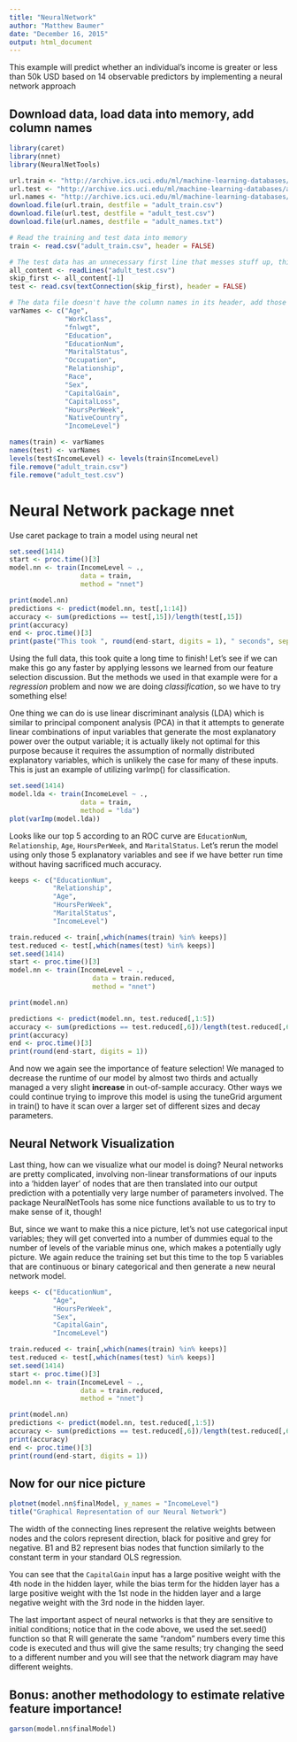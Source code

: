 ```yaml
---
title: "NeuralNetwork"
author: "Matthew Baumer"
date: "December 16, 2015"
output: html_document
---
```


This example will predict whether an individual's income is greater or less than 50k USD based on 14 observable predictors by implementing a neural network approach

## Download data, load data into memory, add column names
```r
library(caret)
library(nnet)
library(NeuralNetTools)

url.train <- "http://archive.ics.uci.edu/ml/machine-learning-databases/adult/adult.data"
url.test <- "http://archive.ics.uci.edu/ml/machine-learning-databases/adult/adult.test"
url.names <- "http://archive.ics.uci.edu/ml/machine-learning-databases/adult/adult.names"
download.file(url.train, destfile = "adult_train.csv")
download.file(url.test, destfile = "adult_test.csv")
download.file(url.names, destfile = "adult_names.txt")

# Read the training and test data into memory
train <- read.csv("adult_train.csv", header = FALSE)

# The test data has an unnecessary first line that messes stuff up, this fixes that problem
all_content <- readLines("adult_test.csv")
skip_first <- all_content[-1]
test <- read.csv(textConnection(skip_first), header = FALSE)

# The data file doesn't have the column names in its header, add those in manually...
varNames <- c("Age", 
              "WorkClass",
              "fnlwgt",
              "Education",
              "EducationNum",
              "MaritalStatus",
              "Occupation",
              "Relationship",
              "Race",
              "Sex",
              "CapitalGain",
              "CapitalLoss",
              "HoursPerWeek",
              "NativeCountry",
              "IncomeLevel")

names(train) <- varNames
names(test) <- varNames
levels(test$IncomeLevel) <- levels(train$IncomeLevel)
file.remove("adult_train.csv")
file.remove("adult_test.csv")
```
# Neural Network package nnet

Use caret package to train a model using neural net
```r
set.seed(1414)
start <- proc.time()[3]
model.nn <- train(IncomeLevel ~ .,
                  data = train,
                  method = "nnet")
```
```r
print(model.nn)
predictions <- predict(model.nn, test[,1:14])
accuracy <- sum(predictions == test[,15])/length(test[,15])
print(accuracy)
end <- proc.time()[3]
print(paste("This took ", round(end-start, digits = 1), " seconds", sep = ""))
```

Using the full data, this took quite a long time to finish! Let's see if we can make this go any faster by applying lessons we learned from our feature selection discussion. But the methods we used in that example were for a *regression* problem and now we are doing *classification*, so we have to try something else! 

One thing we can do is use linear discriminant analysis (LDA) which is similar to principal component analysis (PCA) in that it attempts to generate linear combinations of input variables that generate the most explanatory power over the output variable; it is actually likely not optimal for this purpose because it requires the assumption of normally distributed explanatory variables, which is unlikely the case for many of these inputs. This is just an example of utilizing varImp() for classification.

```r
set.seed(1414)
model.lda <- train(IncomeLevel ~ .,
                  data = train,
                  method = "lda")
plot(varImp(model.lda))
```

Looks like our top 5 according to an ROC curve are `EducationNum`, `Relationship`, `Age`, `HoursPerWeek`, and `MaritalStatus`. Let's rerun the model using only those 5 explanatory variables and see if we have better run time without having sacrificed much accuracy.

```r
keeps <- c("EducationNum",
           "Relationship",
           "Age",
           "HoursPerWeek",
           "MaritalStatus",
           "IncomeLevel")

train.reduced <- train[,which(names(train) %in% keeps)]
test.reduced <- test[,which(names(test) %in% keeps)]
set.seed(1414)
start <- proc.time()[3]
model.nn <- train(IncomeLevel ~ .,
                     data = train.reduced,
                     method = "nnet")
```
```r
print(model.nn)

predictions <- predict(model.nn, test.reduced[,1:5])
accuracy <- sum(predictions == test.reduced[,6])/length(test.reduced[,6])
print(accuracy)
end <- proc.time()[3]
print(round(end-start, digits = 1))
```

And now we again see the importance of feature selection! We managed to decrease the runtime of our model by almost two thirds and actually managed a very slight **increase** in out-of-sample accuracy. Other ways we could continue trying to improve this model is using the tuneGrid argument in train() to have it scan over a larger set of different sizes and decay parameters.

## Neural Network Visualization

Last thing, how can we visualize what our model is doing? Neural networks are pretty complicated, involving non-linear transformations of our inputs into a 'hidden layer' of nodes that are then translated into our output prediction with a potentially very large number of parameters involved. The package NeuralNetTools has some nice functions available to us to try to make sense of it, though!

But, since we want to make this a nice picture, let's not use categorical input variables; they will get converted into a number of dummies equal to the number of levels of the variable minus one, which makes a potentially ugly picture. We again reduce the training set but this time to the top 5 variables that are continuous or binary categorical and then generate a new neural network model.

```r
keeps <- c("EducationNum",
           "Age",
           "HoursPerWeek",
           "Sex",
           "CapitalGain",
           "IncomeLevel")

train.reduced <- train[,which(names(train) %in% keeps)]
test.reduced <- test[,which(names(test) %in% keeps)]
set.seed(1414)
start <- proc.time()[3]
model.nn <- train(IncomeLevel ~ .,
                  data = train.reduced,
                  method = "nnet")
```
```r
print(model.nn)
predictions <- predict(model.nn, test.reduced[,1:5])
accuracy <- sum(predictions == test.reduced[,6])/length(test.reduced[,6])
print(accuracy)
end <- proc.time()[3]
print(round(end-start, digits = 1))
```

## Now for our nice picture

```r
plotnet(model.nn$finalModel, y_names = "IncomeLevel")
title("Graphical Representation of our Neural Network")
```

The width of the connecting lines represent the relative weights between nodes and the colors represent direction, black for positive and grey for negative. B1 and B2 represent bias nodes that function similarly to the constant term in your standard OLS regression.

You can see that the `CapitalGain` input has a large positive weight with the 4th node in the hidden layer, while the bias term for the hidden layer has a large positive weight with the 1st node in the hidden layer and a large negative weight with the 3rd node in the hidden layer. 

The last important aspect of neural networks is that they are sensitive to initial conditions; notice that in the code above, we used the set.seed() function so that R will generate the same "random" numbers every time this code is executed and thus will give the same results; try changing the seed to a different number and you will see that the network diagram may have different weights.


## Bonus: another methodology to estimate relative feature importance! 
```r
garson(model.nn$finalModel)
```